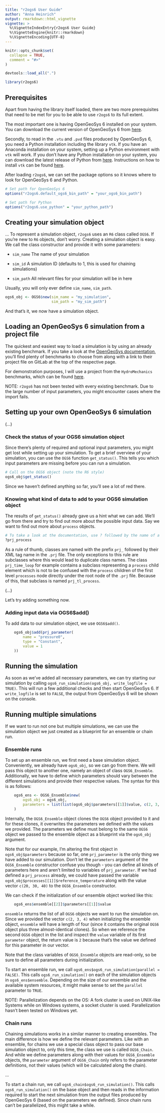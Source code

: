 ```yaml
---
title: "r2ogs6 User Guide"
author: "Anna Heinrich"
output: rmarkdown::html_vignette
vignette: >
  %\VignetteIndexEntry{r2ogs6 User Guide}
  %\VignetteEngine{knitr::rmarkdown}
  %\VignetteEncoding{UTF-8}
---
```


```r
knitr::opts_chunk$set(
  collapse = TRUE,
  comment = "#>"
)

devtools::load_all(".")
```

```r
library(r2ogs6)
```

## Prerequisites
Apart from having the library itself loaded, there are two more prerequisites that need to be met for you to be able to use `r2ogs6` to its full extent.

The most important one is having OpenGeoSys 6 installed on your system. You can download the current version of OpenGeoSys 6 from [here](https://www.opengeosys.org/releases/). 

Secondly, to read in the `.vtu` and `.pvd` files produced by OpenGeoSys 6, you need a Python installation including the library `vtk`. If you have an Anaconda installation on your system, setting up a Python environment with `vtk` will work. If you don't have any Python installation on your system, you can download the latest release of Python from [here](https://www.python.org/downloads/). Instructions on how to install `vtk` can be found [here](https://pypi.org/project/vtk/).
 
After loading `r2ogs6`, we can set the package options so it knows where to look for OpenGeoSys 6 and Python.

```r
# Set path for OpenGeoSys 6
options("r2ogs6.default_ogs6_bin_path" = "your_ogs6_bin_path")

# Set path for Python
options("r2ogs6.use_python" = "your_python_path")
```


## Creating your simulation object
...
To represent a simulation object, `r2ogs6` uses an `R6` class called `OGS6`. If you're new to `R6` objects, don't worry. Creating a simulation object is easy. We call the class constructor and provide it with some parameters:

* `sim_name` The name of your simulation

* `sim_id` A simulation ID (defaults to 1, this is used for chaining simulations)

* `sim_path` All relevant files for your simulation will be in here

Usually, you will only ever define `sim_name`, `sim_path`.

```r
ogs6_obj <- OGS6$new(sim_name = "my_simulation",
                     sim_path = "my_sim_path")
```

And that's it, we now have a simulation object. 


## Loading an OpenGeoSys 6 simulation from a project file
The quickest and easiest way to load a simulation is by using an already existing benchmark. If you take a look at the [OpenGeoSys documentation](https://www.opengeosys.org/docs/benchmarks/elliptic/elliptic-dirichlet/), you'll find plenty of benchmarks to choose from along with a link to their project file on GitLab at the top of the respective page.

For demonstration purposes, I will use a project from the `HydroMechanics` benchmarks, which can be found [here](https://gitlab.opengeosys.org/ogs/ogs/-/tree/master/Tests/Data/HydroMechanics/IdealGas/flow_free_expansion).

NOTE: `r2ogs6` has not been tested with every existing benchmark. Due to the large number of input parameters, you might encounter cases where the import fails.


## Setting up your own OpenGeoSys 6 simulation
(...)


### Check the status of your OGS6 simulation object
Since there's plenty of required and optional input parameters, you might get lost while setting up your simulation. To get a brief overview of your simulation, you can use the `OGS6` function `get_status()`. This tells you which input parameters are missing before you can run a simulation.

```r
# Call on the OGS6 object (note the R6 style)
ogs6_obj$get_status()
```

Since we haven't defined anything so far, you'll see a lot of red there. 

### Knowing what kind of data to add to your OGS6 simulation object

The results of `get_status()` already gave us a hint what we can add. We'll go from there and try to find out more about the possible input data. Say we want to find out more about `process` objects.

```r
# To take a look at the documentation, use ? followed by the name of a class
?prj_process
```

As a rule of thumb, classes are named with the prefix `prj_` followed by their XML tag name in the `.prj` file. The only exceptions to this rule are subclasses where this would lead to duplicate class names. The class `prj_time_loop` for example contains a subclass representing a `process` child element which is not to be confused with the `process` children of the first level `processes` node directly under the root node of the `.prj` file. Because of this, that subclass is named `prj_tl_process`.

(...)



Let's try adding something now.

### Adding input data via OGS6$add()

To add data to our simulation object, we use `OGS6$add()`. 

```r
    ogs6_obj$add(prj_parameter(
        name = "pressure0",
        type = "Constant",
        value = 1
    ))
```


## Running the simulation

As soon as we've added all necessary parameters, we can try starting our simulation by calling `ogs6_run_simulation(ogs6_obj, write_logfile = TRUE)`. This will run a few additional checks and then start OpenGeoSys 6. If `write_logfile` is set to `FALSE`, the output from OpenGeoSys 6 will be shown on the console. 

## Running multiple simulations

If we want to run not one but multiple simulations, we can use the simulation object we just created as a blueprint for an ensemble or chain run.

### Ensemble runs

To set up an ensemble run, we first need a base simulation object. Conveniently, we already have `ogs6_obj`, so we can go from there. We will pass this object to another one, namely an object of class `OGS6_Ensemble`. Additionally, we have to define which parameters should vary between the different simulations and provide their respective values. The syntax for this is as follows:

```r
    ogs6_ens <- OGS6_Ensemble$new(
        ogs6_obj = ogs6_obj,
        parameters = list(list(ogs6_obj$parameters[[1]]$value, c(2, 3, 4)))
    )
```

Internally, the `OGS6_Ensemble` object clones the `OGS6` object provided to it and for these clones, it overwrites the parameters we defined with the values we provided. The parameters we define must belong to the same `OGS6` object we passed to the ensemble object as a blueprint via the `ogs6_obj` argument. 

Note that for our example, I'm altering the first object in `ogs6_obj$parameters` because so far, one `prj_parameter` is the only thing we have added to our simulation. Don't let the `parameters` argument of the `OGS6_Ensemble` constructor confuse you though - you can define all kinds of parameters here and aren't limited to variables of `prj_parameter`. If we had defined a `prj_process` already, we could have passed the variable `ogs6_obj$processes[[1]]$reference_temperature` along with the value vector `c(20, 30, 40)` to the `OGS6_Ensemble` constructor.

We can check if the initialization of our ensemble object worked like this:

```r
    ogs6_ens$ensemble[[2]]$parameters[[1]]$value
```

`ensemble` returns the list of all `OGS6` objects we want to run the simulation on. Since we provided the vector `c(2, 3, 4)` when initializing the ensemble object, `ensemble` will have a length of four (since it contains the original `OGS6` object plus three almost-identical clones). So when we reference the second `OGS6` object in the list and inspect the `value` variable of its first `parameter` object, the return value is `2` because that's the value we defined for this parameter in our vector. 

Note that the class variables of `OGS6_Ensemble` objects are read-only, so be sure to define all parameters during initialization.

To start an ensemble run, we call `ogs6_ens$ogs6_run_simulation(parallel = FALSE)`. This calls `ogs6_run_simulation()` on each of the simulation objects in `ogs6_ens$ensemble`. Depending on the size of our ensemble and the available system resources, it might make sense to set the `parallel` parameter to `TRUE`. 

NOTE: Parallelization depends on the OS: A fork cluster is used on UNIX-like Systems while on Windows systems, a socket cluster is used. Parallelization hasn't been tested on Windows yet.


### Chain runs

Chaining simulations works in a similar manner to creating ensembles. The main difference is how we define the relevant parameters. Like with an ensemble, for chains we use a special class object to pass our base simulation object to, only this time, the class we use is called `OGS6_Chain`. And while we define parameters along with their values for `OGS6_Ensemble` objects, the `parameter` argument of `OGS6_Chain` only refers to the parameter definitions, not their values (which will be calculated along the chain). 

...

To start a chain run, we call `ogs6_chain$ogs6_run_simulation()`. This calls `ogs6_run_simulation()` on the base object and then reads in the information required to start the next simulation from the output files produced by OpenGeoSys 6 (based on the parameters we defined). Since chain runs can't be parallelized, this might take a while.

